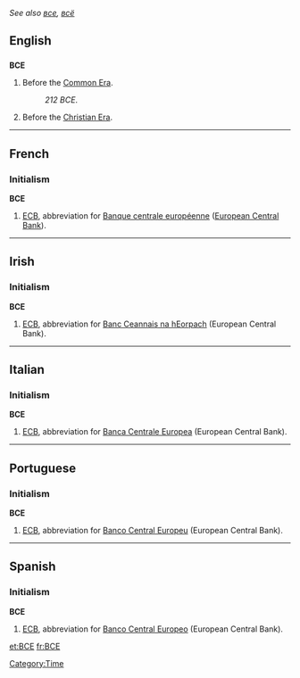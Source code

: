 ''See also [[все]], [[всё]]''
==English==
==={{initialism}}===
'''BCE'''

#Before the [[Common Era]].
#:''212 BCE''.
#Before the [[Christian Era]].

----

==French==
===Initialism===
'''BCE'''

# [[ECB]], abbreviation for [[Banque centrale européenne]] ([[European Central Bank]]).

----

==Irish==
===Initialism===
'''BCE'''

# [[ECB]], abbreviation for [[Banc Ceannais na hEorpach]] (European Central Bank).

----

==Italian==
===Initialism===
'''BCE'''

# [[ECB]], abbreviation for [[Banca Centrale Europea]] (European Central Bank).

----

==Portuguese==
===Initialism===
'''BCE'''

# [[ECB]], abbreviation for [[Banco Central Europeu]] (European Central Bank).

----

==Spanish==
===Initialism===
'''BCE'''

# [[ECB]], abbreviation for [[Banco Central Europeo]] (European Central Bank).

[[Category:Time]]

[[et:BCE]]
[[fr:BCE]]